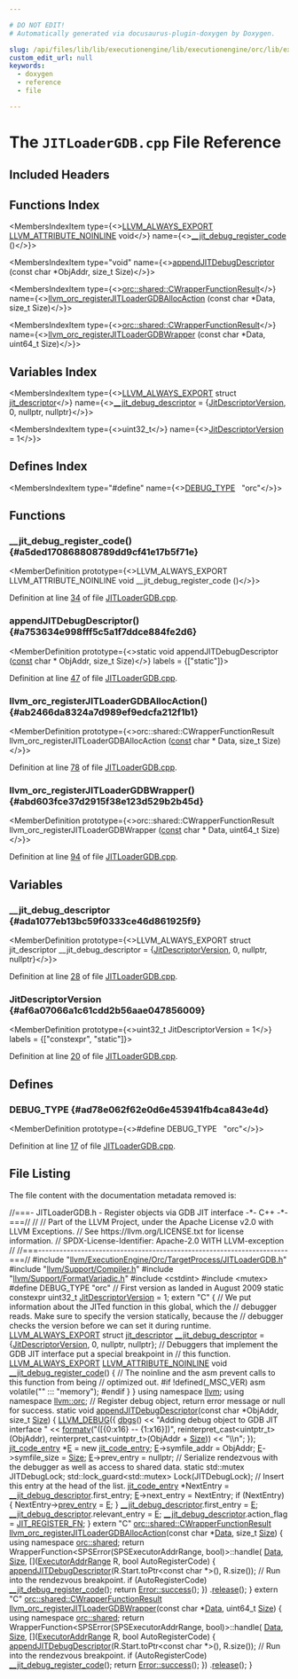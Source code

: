 ```yaml
---

# DO NOT EDIT!
# Automatically generated via docusaurus-plugin-doxygen by Doxygen.

slug: /api/files/lib/lib/executionengine/lib/executionengine/orc/lib/executionengine/orc/targetprocess/jitloadergdb-cpp
custom_edit_url: null
keywords:
  - doxygen
  - reference
  - file

---
```





# The `JITLoaderGDB.cpp` File Reference

<DoxygenPage pluginConfig={pluginConfig}>



## Included Headers

<IncludesList>
<IncludesListItem
  filePath="llvm/ExecutionEngine/Orc/TargetProcess/JITLoaderGDB.h"
  permalink="/docs/api/files/include/include/llvm/include/llvm/executionengine/include/llvm/executionengine/orc/include/llvm/executionengine/orc/targetprocess/jitloadergdb-h"
  isLocal="true" />
<IncludesListItem
  filePath="llvm/Support/Compiler.h"
  permalink="/docs/api/files/include/include/llvm/include/llvm/support/compiler-h"
  isLocal="true" />
<IncludesListItem
  filePath="llvm/Support/FormatVariadic.h"
  permalink="/docs/api/files/include/include/llvm/include/llvm/support/formatvariadic-h"
  isLocal="true" />
<IncludesListItem
  filePath="cstdint"
  permalink=""
  isLocal="false" />
<IncludesListItem
  filePath="mutex"
  permalink=""
  isLocal="false" />
</IncludesList>

## Functions Index

<MembersIndex>

<MembersIndexItem
  type={<><a href="/docs/api/files/include/include/llvm/include/llvm/support/compiler-h/#af6e33f1bd74f3e8de4d6dab912350808">LLVM&#95;ALWAYS&#95;EXPORT</a> <a href="/docs/api/files/include/include/llvm/include/llvm/support/compiler-h/#ac6a5e0eb6a9944baf6ba14b640eab6e1">LLVM&#95;ATTRIBUTE&#95;NOINLINE</a> void</>}
  name={<><a href="#a5ded170868808789dd9cf41e17b5f71e">&#95;&#95;jit&#95;debug&#95;register&#95;code</a> ()</>}>
</MembersIndexItem>

<MembersIndexItem
  type="void"
  name={<><a href="#a753634e998fff5c5a1f7ddce884fe2d6">appendJITDebugDescriptor</a> (const char &#42;ObjAddr, size&#95;t Size)</>}>
</MembersIndexItem>

<MembersIndexItem
  type={<><a href="/docs/api/structs/llvm/orc/shared/cwrapperfunctionresult">orc::shared::CWrapperFunctionResult</a></>}
  name={<><a href="#ab2466da8324a7d989ef9edcfa212f1b1">llvm&#95;orc&#95;registerJITLoaderGDBAllocAction</a> (const char &#42;Data, size&#95;t Size)</>}>
</MembersIndexItem>

<MembersIndexItem
  type={<><a href="/docs/api/structs/llvm/orc/shared/cwrapperfunctionresult">orc::shared::CWrapperFunctionResult</a></>}
  name={<><a href="#abd603fce37d2915f38e123d529b2b45d">llvm&#95;orc&#95;registerJITLoaderGDBWrapper</a> (const char &#42;Data, uint64&#95;t Size)</>}>
</MembersIndexItem>

</MembersIndex>

## Variables Index

<MembersIndex>

<MembersIndexItem
  type={<><a href="/docs/api/files/include/include/llvm/include/llvm/support/compiler-h/#af6e33f1bd74f3e8de4d6dab912350808">LLVM&#95;ALWAYS&#95;EXPORT</a> struct <a href="/docs/api/structs/jit-descriptor">jit&#95;descriptor</a></>}
  name={<><a href="#ada1077eb13bc59f0333ce46d861925f9">&#95;&#95;jit&#95;debug&#95;descriptor</a> = &#123;<a href="#af6a07066a1c61cdd2b56aae047856009">JitDescriptorVersion</a>, 0,
                                                nullptr, nullptr&#125;</>}>
</MembersIndexItem>

<MembersIndexItem
  type={<>uint32&#95;t</>}
  name={<><a href="#af6a07066a1c61cdd2b56aae047856009">JitDescriptorVersion</a> = 1</>}>
</MembersIndexItem>

</MembersIndex>

## Defines Index

<MembersIndex>

<MembersIndexItem
  type="#define"
  name={<><a href="#ad78e062f62e0d6e453941fb4ca843e4d">DEBUG&#95;TYPE</a>&nbsp;&nbsp;&nbsp;&quot;orc&quot;</>}>
</MembersIndexItem>

</MembersIndex>


<SectionDefinition>

## Functions

### &#95;&#95;jit&#95;debug&#95;register&#95;code() {#a5ded170868808789dd9cf41e17b5f71e}

<MemberDefinition
  prototype={<>LLVM&#95;ALWAYS&#95;EXPORT LLVM&#95;ATTRIBUTE&#95;NOINLINE void &#95;&#95;jit&#95;debug&#95;register&#95;code ()</>}>

Definition at line <a href="#l00034">34</a> of file <a href="/docs/api/files/lib/lib/executionengine/lib/executionengine/orc/lib/executionengine/orc/targetprocess/jitloadergdb-cpp">JITLoaderGDB.cpp</a>.
</MemberDefinition>

### appendJITDebugDescriptor() {#a753634e998fff5c5a1f7ddce884fe2d6}

<MemberDefinition
  prototype={<>static void appendJITDebugDescriptor (<a href="/docs/api/files/lib/lib/target/lib/target/aarch64/aarch64promoteconstant-cpp/#a90f8350fecae261c25be85d38b451bff">const</a> char &#42; ObjAddr, size&#95;t Size)</>}
  labels = {["static"]}>

Definition at line <a href="#l00047">47</a> of file <a href="/docs/api/files/lib/lib/executionengine/lib/executionengine/orc/lib/executionengine/orc/targetprocess/jitloadergdb-cpp">JITLoaderGDB.cpp</a>.
</MemberDefinition>

### llvm&#95;orc&#95;registerJITLoaderGDBAllocAction() {#ab2466da8324a7d989ef9edcfa212f1b1}

<MemberDefinition
  prototype={<>orc::shared::CWrapperFunctionResult llvm&#95;orc&#95;registerJITLoaderGDBAllocAction (<a href="/docs/api/files/lib/lib/target/lib/target/aarch64/aarch64promoteconstant-cpp/#a90f8350fecae261c25be85d38b451bff">const</a> char &#42; Data, size&#95;t Size)</>}>

Definition at line <a href="#l00078">78</a> of file <a href="/docs/api/files/lib/lib/executionengine/lib/executionengine/orc/lib/executionengine/orc/targetprocess/jitloadergdb-cpp">JITLoaderGDB.cpp</a>.
</MemberDefinition>

### llvm&#95;orc&#95;registerJITLoaderGDBWrapper() {#abd603fce37d2915f38e123d529b2b45d}

<MemberDefinition
  prototype={<>orc::shared::CWrapperFunctionResult llvm&#95;orc&#95;registerJITLoaderGDBWrapper (<a href="/docs/api/files/lib/lib/target/lib/target/aarch64/aarch64promoteconstant-cpp/#a90f8350fecae261c25be85d38b451bff">const</a> char &#42; Data, uint64&#95;t Size)</>}>

Definition at line <a href="#l00094">94</a> of file <a href="/docs/api/files/lib/lib/executionengine/lib/executionengine/orc/lib/executionengine/orc/targetprocess/jitloadergdb-cpp">JITLoaderGDB.cpp</a>.
</MemberDefinition>

</SectionDefinition>

<SectionDefinition>

## Variables

### &#95;&#95;jit&#95;debug&#95;descriptor {#ada1077eb13bc59f0333ce46d861925f9}

<MemberDefinition
  prototype={<>LLVM&#95;ALWAYS&#95;EXPORT struct jit&#95;descriptor &#95;&#95;jit&#95;debug&#95;descriptor = &#123;<a href="#af6a07066a1c61cdd2b56aae047856009">JitDescriptorVersion</a>, 0,
                                                nullptr, nullptr&#125;</>}>

Definition at line <a href="#l00028">28</a> of file <a href="/docs/api/files/lib/lib/executionengine/lib/executionengine/orc/lib/executionengine/orc/targetprocess/jitloadergdb-cpp">JITLoaderGDB.cpp</a>.
</MemberDefinition>

### JitDescriptorVersion {#af6a07066a1c61cdd2b56aae047856009}

<MemberDefinition
  prototype={<>uint32&#95;t JitDescriptorVersion = 1</>}
  labels = {["constexpr", "static"]}>

Definition at line <a href="#l00020">20</a> of file <a href="/docs/api/files/lib/lib/executionengine/lib/executionengine/orc/lib/executionengine/orc/targetprocess/jitloadergdb-cpp">JITLoaderGDB.cpp</a>.
</MemberDefinition>

</SectionDefinition>

<SectionDefinition>

## Defines

### DEBUG&#95;TYPE {#ad78e062f62e0d6e453941fb4ca843e4d}

<MemberDefinition
  prototype={<>#define DEBUG&#95;TYPE&nbsp;&nbsp;&nbsp;&quot;orc&quot;</>}>

Definition at line <a href="#l00017">17</a> of file <a href="/docs/api/files/lib/lib/executionengine/lib/executionengine/orc/lib/executionengine/orc/targetprocess/jitloadergdb-cpp">JITLoaderGDB.cpp</a>.
</MemberDefinition>

</SectionDefinition>

## File Listing

The file content with the documentation metadata removed is:

<ProgramListing>

<Link id="l00001" /><CodeLine lineNumber="1"><Highlight kind="comment">//===- JITLoaderGDB.h - Register objects via GDB JIT interface -&#42;- C++ -&#42;-===//</Highlight><Highlight kind="normal"></Highlight></CodeLine>
<Link id="l00002" /><CodeLine lineNumber="2"><Highlight kind="normal"></Highlight><Highlight kind="comment">//</Highlight><Highlight kind="normal"></Highlight></CodeLine>
<Link id="l00003" /><CodeLine lineNumber="3"><Highlight kind="normal"></Highlight><Highlight kind="comment">// Part of the LLVM Project, under the Apache License v2.0 with LLVM Exceptions.</Highlight><Highlight kind="normal"></Highlight></CodeLine>
<Link id="l00004" /><CodeLine lineNumber="4"><Highlight kind="normal"></Highlight><Highlight kind="comment">// See https://llvm.org/LICENSE.txt for license information.</Highlight><Highlight kind="normal"></Highlight></CodeLine>
<Link id="l00005" /><CodeLine lineNumber="5"><Highlight kind="normal"></Highlight><Highlight kind="comment">// SPDX-License-Identifier: Apache-2.0 WITH LLVM-exception</Highlight><Highlight kind="normal"></Highlight></CodeLine>
<Link id="l00006" /><CodeLine lineNumber="6"><Highlight kind="normal"></Highlight><Highlight kind="comment">//</Highlight><Highlight kind="normal"></Highlight></CodeLine>
<Link id="l00007" /><CodeLine lineNumber="7"><Highlight kind="normal"></Highlight><Highlight kind="comment">//===----------------------------------------------------------------------===//</Highlight><Highlight kind="normal"></Highlight></CodeLine>
<Link id="l00008" /><CodeLine lineNumber="8"><Highlight kind="normal"></Highlight></CodeLine>
<Link id="l00009" /><CodeLine lineNumber="9"><Highlight kind="normal"></Highlight><Highlight kind="preprocessor">#include &quot;<a href="/docs/api/files/include/include/llvm/include/llvm/executionengine/include/llvm/executionengine/orc/include/llvm/executionengine/orc/targetprocess/jitloadergdb-h">llvm/ExecutionEngine/Orc/TargetProcess/JITLoaderGDB.h</a>&quot;</Highlight><Highlight kind="normal"></Highlight></CodeLine>
<Link id="l00010" /><CodeLine lineNumber="10"><Highlight kind="normal"></Highlight></CodeLine>
<Link id="l00011" /><CodeLine lineNumber="11"><Highlight kind="normal"></Highlight><Highlight kind="preprocessor">#include &quot;<a href="/docs/api/files/include/include/llvm/include/llvm/support/compiler-h">llvm/Support/Compiler.h</a>&quot;</Highlight><Highlight kind="normal"></Highlight></CodeLine>
<Link id="l00012" /><CodeLine lineNumber="12"><Highlight kind="normal"></Highlight><Highlight kind="preprocessor">#include &quot;<a href="/docs/api/files/include/include/llvm/include/llvm/support/formatvariadic-h">llvm/Support/FormatVariadic.h</a>&quot;</Highlight><Highlight kind="normal"></Highlight></CodeLine>
<Link id="l00013" /><CodeLine lineNumber="13"><Highlight kind="normal"></Highlight></CodeLine>
<Link id="l00014" /><CodeLine lineNumber="14"><Highlight kind="normal"></Highlight><Highlight kind="preprocessor">#include &lt;cstdint&gt;</Highlight><Highlight kind="normal"></Highlight></CodeLine>
<Link id="l00015" /><CodeLine lineNumber="15"><Highlight kind="normal"></Highlight><Highlight kind="preprocessor">#include &lt;mutex&gt;</Highlight><Highlight kind="normal"></Highlight></CodeLine>
<Link id="l00016" /><CodeLine lineNumber="16"><Highlight kind="normal"></Highlight></CodeLine>
<Link id="l00017" /><CodeLine lineNumber="17" lineLink="#ad78e062f62e0d6e453941fb4ca843e4d"><Highlight kind="normal"></Highlight><Highlight kind="preprocessor">#define DEBUG&#95;TYPE &quot;orc&quot;</Highlight><Highlight kind="normal"></Highlight></CodeLine>
<Link id="l00018" /><CodeLine lineNumber="18"><Highlight kind="normal"></Highlight></CodeLine>
<Link id="l00019" /><CodeLine lineNumber="19"><Highlight kind="normal"></Highlight><Highlight kind="comment">// First version as landed in August 2009</Highlight><Highlight kind="normal"></Highlight></CodeLine>
<Link id="l00020" /><CodeLine lineNumber="20" lineLink="#af6a07066a1c61cdd2b56aae047856009"><Highlight kind="normal"></Highlight><Highlight kind="keyword">static</Highlight><Highlight kind="normal"> </Highlight><Highlight kind="keyword">constexpr</Highlight><Highlight kind="normal"> uint32&#95;t <a href="#af6a07066a1c61cdd2b56aae047856009">JitDescriptorVersion</a> = 1;</Highlight></CodeLine>
<Link id="l00021" /><CodeLine lineNumber="21"><Highlight kind="normal"></Highlight></CodeLine>
<Link id="l00022" /><CodeLine lineNumber="22"><Highlight kind="normal"></Highlight><Highlight kind="keyword">extern</Highlight><Highlight kind="normal"> </Highlight><Highlight kind="stringliteral">&quot;C&quot;</Highlight><Highlight kind="normal"> &#123;</Highlight></CodeLine>
<Link id="l00023" /><CodeLine lineNumber="23"><Highlight kind="normal"></Highlight></CodeLine>
<Link id="l00024" /><CodeLine lineNumber="24"><Highlight kind="normal"></Highlight><Highlight kind="comment">// We put information about the JITed function in this global, which the</Highlight><Highlight kind="normal"></Highlight></CodeLine>
<Link id="l00025" /><CodeLine lineNumber="25"><Highlight kind="normal"></Highlight><Highlight kind="comment">// debugger reads.  Make sure to specify the version statically, because the</Highlight><Highlight kind="normal"></Highlight></CodeLine>
<Link id="l00026" /><CodeLine lineNumber="26"><Highlight kind="normal"></Highlight><Highlight kind="comment">// debugger checks the version before we can set it during runtime.</Highlight><Highlight kind="normal"></Highlight></CodeLine>
<Link id="l00027" /><CodeLine lineNumber="27"><Highlight kind="normal"><a href="/docs/api/files/include/include/llvm/include/llvm/support/compiler-h/#af6e33f1bd74f3e8de4d6dab912350808">LLVM&#95;ALWAYS&#95;EXPORT</a></Highlight></CodeLine>
<Link id="l00028" /><CodeLine lineNumber="28" lineLink="/docs/api/files/lib/lib/executionengine/gdbregistrationlistener-cpp/#a0203c5bae237f4c8fd1c14f5d5879de4"><Highlight kind="normal"></Highlight><Highlight kind="keyword">struct </Highlight><Highlight kind="normal"><a href="/docs/api/structs/jit-descriptor">jit&#95;descriptor</a> <a href="/docs/api/files/lib/lib/executionengine/gdbregistrationlistener-cpp/#a0203c5bae237f4c8fd1c14f5d5879de4">&#95;&#95;jit&#95;debug&#95;descriptor</a> = &#123;<a href="#af6a07066a1c61cdd2b56aae047856009">JitDescriptorVersion</a>, 0,</Highlight></CodeLine>
<Link id="l00029" /><CodeLine lineNumber="29"><Highlight kind="normal">                                                </Highlight><Highlight kind="keyword">nullptr</Highlight><Highlight kind="normal">, </Highlight><Highlight kind="keyword">nullptr</Highlight><Highlight kind="normal">&#125;;</Highlight></CodeLine>
<Link id="l00030" /><CodeLine lineNumber="30"><Highlight kind="normal"></Highlight></CodeLine>
<Link id="l00031" /><CodeLine lineNumber="31"><Highlight kind="normal"></Highlight><Highlight kind="comment">// Debuggers that implement the GDB JIT interface put a special breakpoint in</Highlight><Highlight kind="normal"></Highlight></CodeLine>
<Link id="l00032" /><CodeLine lineNumber="32"><Highlight kind="normal"></Highlight><Highlight kind="comment">// this function.</Highlight><Highlight kind="normal"></Highlight></CodeLine>
<Link id="l00033" /><CodeLine lineNumber="33"><Highlight kind="normal"><a href="/docs/api/files/include/include/llvm/include/llvm/support/compiler-h/#af6e33f1bd74f3e8de4d6dab912350808">LLVM&#95;ALWAYS&#95;EXPORT</a></Highlight></CodeLine>
<Link id="l00034" /><CodeLine lineNumber="34" lineLink="/docs/api/files/lib/lib/executionengine/gdbregistrationlistener-cpp/#acfc836ae108641ea6231b8d9def3a15a"><Highlight kind="normal"><a href="/docs/api/files/include/include/llvm/include/llvm/support/compiler-h/#ac6a5e0eb6a9944baf6ba14b640eab6e1">LLVM&#95;ATTRIBUTE&#95;NOINLINE</a> </Highlight><Highlight kind="keywordtype">void</Highlight><Highlight kind="normal"> <a href="#a5ded170868808789dd9cf41e17b5f71e">&#95;&#95;jit&#95;debug&#95;register&#95;code</a>() &#123;</Highlight></CodeLine>
<Link id="l00035" /><CodeLine lineNumber="35"><Highlight kind="normal">  </Highlight><Highlight kind="comment">// The noinline and the asm prevent calls to this function from being</Highlight><Highlight kind="normal"></Highlight></CodeLine>
<Link id="l00036" /><CodeLine lineNumber="36"><Highlight kind="normal">  </Highlight><Highlight kind="comment">// optimized out.</Highlight><Highlight kind="normal"></Highlight></CodeLine>
<Link id="l00037" /><CodeLine lineNumber="37"><Highlight kind="normal"></Highlight><Highlight kind="preprocessor">#if !defined(&#95;MSC&#95;VER)</Highlight><Highlight kind="normal"></Highlight></CodeLine>
<Link id="l00038" /><CodeLine lineNumber="38"><Highlight kind="normal">  </Highlight><Highlight kind="keyword">asm</Highlight><Highlight kind="normal"> </Highlight><Highlight kind="keyword">volatile</Highlight><Highlight kind="normal">(</Highlight><Highlight kind="stringliteral">&quot;&quot;</Highlight><Highlight kind="normal"> ::: </Highlight><Highlight kind="stringliteral">&quot;memory&quot;</Highlight><Highlight kind="normal">);</Highlight></CodeLine>
<Link id="l00039" /><CodeLine lineNumber="39"><Highlight kind="normal"></Highlight><Highlight kind="preprocessor">#endif</Highlight><Highlight kind="normal"></Highlight></CodeLine>
<Link id="l00040" /><CodeLine lineNumber="40"><Highlight kind="normal">&#125;</Highlight></CodeLine>
<Link id="l00041" /><CodeLine lineNumber="41"><Highlight kind="normal">&#125;</Highlight></CodeLine>
<Link id="l00042" /><CodeLine lineNumber="42"><Highlight kind="normal"></Highlight></CodeLine>
<Link id="l00043" /><CodeLine lineNumber="43"><Highlight kind="normal"></Highlight><Highlight kind="keyword">using namespace </Highlight><Highlight kind="normal"><a href="/docs/api/namespaces/llvm">llvm</a>;</Highlight></CodeLine>
<Link id="l00044" /><CodeLine lineNumber="44"><Highlight kind="normal"></Highlight><Highlight kind="keyword">using namespace </Highlight><Highlight kind="normal"><a href="/docs/api/namespaces/llvm/orc">llvm::orc</a>;</Highlight></CodeLine>
<Link id="l00045" /><CodeLine lineNumber="45"><Highlight kind="normal"></Highlight></CodeLine>
<Link id="l00046" /><CodeLine lineNumber="46"><Highlight kind="normal"></Highlight><Highlight kind="comment">// Register debug object, return error message or null for success.</Highlight><Highlight kind="normal"></Highlight></CodeLine>
<Link id="l00047" /><CodeLine lineNumber="47" lineLink="#a753634e998fff5c5a1f7ddce884fe2d6"><Highlight kind="normal"></Highlight><Highlight kind="keyword">static</Highlight><Highlight kind="normal"> </Highlight><Highlight kind="keywordtype">void</Highlight><Highlight kind="normal"> <a href="#a753634e998fff5c5a1f7ddce884fe2d6">appendJITDebugDescriptor</a>(</Highlight><Highlight kind="keyword">const</Highlight><Highlight kind="normal"> </Highlight><Highlight kind="keywordtype">char</Highlight><Highlight kind="normal"> &#42;ObjAddr, </Highlight><Highlight kind="keywordtype">size&#95;t</Highlight><Highlight kind="normal"> <a href="/docs/api/files/lib/lib/analysis/inlineorder-cpp/#a7ee6f0cb51c3b9056199e9a0001fe8c3a6f6cb72d544962fa333e2e34ce64f719">Size</a>) &#123;</Highlight></CodeLine>
<Link id="l00048" /><CodeLine lineNumber="48"><Highlight kind="normal">  <a href="/docs/api/files/include/include/llvm/include/llvm/support/debug-h/#a196897517069dda1bdb549e24468f7d7">LLVM&#95;DEBUG</a>(&#123;</Highlight></CodeLine>
<Link id="l00049" /><CodeLine lineNumber="49"><Highlight kind="normal">    <a href="/docs/api/namespaces/llvm/#a7c46c742c31be54870e2038048e6b391">dbgs</a>() &lt;&lt; </Highlight><Highlight kind="stringliteral">&quot;Adding debug object to GDB JIT interface &quot;</Highlight><Highlight kind="normal"></Highlight></CodeLine>
<Link id="l00050" /><CodeLine lineNumber="50"><Highlight kind="normal">           &lt;&lt; <a href="/docs/api/namespaces/llvm/#a653cce37b80c03eebe7a00520a8eabb6">formatv</a>(</Highlight><Highlight kind="stringliteral">&quot;(&#91;&#123;0:x16&#125; -- &#123;1:x16&#125;&#93;)&quot;</Highlight><Highlight kind="normal">,</Highlight></CodeLine>
<Link id="l00051" /><CodeLine lineNumber="51"><Highlight kind="normal">                      </Highlight><Highlight kind="keyword">reinterpret&#95;cast&lt;</Highlight><Highlight kind="normal">uintptr&#95;t</Highlight><Highlight kind="keyword">&gt;</Highlight><Highlight kind="normal">(ObjAddr),</Highlight></CodeLine>
<Link id="l00052" /><CodeLine lineNumber="52"><Highlight kind="normal">                      </Highlight><Highlight kind="keyword">reinterpret&#95;cast&lt;</Highlight><Highlight kind="normal">uintptr&#95;t</Highlight><Highlight kind="keyword">&gt;</Highlight><Highlight kind="normal">(ObjAddr + <a href="/docs/api/files/lib/lib/analysis/inlineorder-cpp/#a7ee6f0cb51c3b9056199e9a0001fe8c3a6f6cb72d544962fa333e2e34ce64f719">Size</a>))</Highlight></CodeLine>
<Link id="l00053" /><CodeLine lineNumber="53"><Highlight kind="normal">           &lt;&lt; </Highlight><Highlight kind="stringliteral">&quot;\\n&quot;</Highlight><Highlight kind="normal">;</Highlight></CodeLine>
<Link id="l00054" /><CodeLine lineNumber="54"><Highlight kind="normal">  &#125;);</Highlight></CodeLine>
<Link id="l00055" /><CodeLine lineNumber="55"><Highlight kind="normal"></Highlight></CodeLine>
<Link id="l00056" /><CodeLine lineNumber="56"><Highlight kind="normal">  <a href="/docs/api/structs/jit-code-entry">jit&#95;code&#95;entry</a> &#42;<a href="/docs/api/files/lib/lib/ir/builtingcs-cpp/#abb2b3a60ccc38a28239e19a1646e0c8a">E</a> = </Highlight><Highlight kind="keyword">new</Highlight><Highlight kind="normal"> <a href="/docs/api/structs/jit-code-entry">jit&#95;code&#95;entry</a>;</Highlight></CodeLine>
<Link id="l00057" /><CodeLine lineNumber="57"><Highlight kind="normal">  <a href="/docs/api/files/lib/lib/ir/builtingcs-cpp/#abb2b3a60ccc38a28239e19a1646e0c8a">E</a>-&gt;symfile&#95;addr = ObjAddr;</Highlight></CodeLine>
<Link id="l00058" /><CodeLine lineNumber="58"><Highlight kind="normal">  <a href="/docs/api/files/lib/lib/ir/builtingcs-cpp/#abb2b3a60ccc38a28239e19a1646e0c8a">E</a>-&gt;symfile&#95;size = <a href="/docs/api/files/lib/lib/analysis/inlineorder-cpp/#a7ee6f0cb51c3b9056199e9a0001fe8c3a6f6cb72d544962fa333e2e34ce64f719">Size</a>;</Highlight></CodeLine>
<Link id="l00059" /><CodeLine lineNumber="59"><Highlight kind="normal">  <a href="/docs/api/files/lib/lib/ir/builtingcs-cpp/#abb2b3a60ccc38a28239e19a1646e0c8a">E</a>-&gt;prev&#95;entry = </Highlight><Highlight kind="keyword">nullptr</Highlight><Highlight kind="normal">;</Highlight></CodeLine>
<Link id="l00060" /><CodeLine lineNumber="60"><Highlight kind="normal"></Highlight></CodeLine>
<Link id="l00061" /><CodeLine lineNumber="61"><Highlight kind="normal">  </Highlight><Highlight kind="comment">// Serialize rendezvous with the debugger as well as access to shared data.</Highlight><Highlight kind="normal"></Highlight></CodeLine>
<Link id="l00062" /><CodeLine lineNumber="62"><Highlight kind="normal">  </Highlight><Highlight kind="keyword">static</Highlight><Highlight kind="normal"> std::mutex JITDebugLock;</Highlight></CodeLine>
<Link id="l00063" /><CodeLine lineNumber="63"><Highlight kind="normal">  std::lock&#95;guard&lt;std::mutex&gt; Lock(JITDebugLock);</Highlight></CodeLine>
<Link id="l00064" /><CodeLine lineNumber="64"><Highlight kind="normal"></Highlight></CodeLine>
<Link id="l00065" /><CodeLine lineNumber="65"><Highlight kind="normal">  </Highlight><Highlight kind="comment">// Insert this entry at the head of the list.</Highlight><Highlight kind="normal"></Highlight></CodeLine>
<Link id="l00066" /><CodeLine lineNumber="66"><Highlight kind="normal">  <a href="/docs/api/structs/jit-code-entry">jit&#95;code&#95;entry</a> &#42;NextEntry = <a href="/docs/api/files/lib/lib/executionengine/gdbregistrationlistener-cpp/#a0203c5bae237f4c8fd1c14f5d5879de4">&#95;&#95;jit&#95;debug&#95;descriptor</a>.first&#95;entry;</Highlight></CodeLine>
<Link id="l00067" /><CodeLine lineNumber="67"><Highlight kind="normal">  <a href="/docs/api/files/lib/lib/ir/builtingcs-cpp/#abb2b3a60ccc38a28239e19a1646e0c8a">E</a>-&gt;next&#95;entry = NextEntry;</Highlight></CodeLine>
<Link id="l00068" /><CodeLine lineNumber="68"><Highlight kind="normal">  </Highlight><Highlight kind="keywordflow">if</Highlight><Highlight kind="normal"> (NextEntry) &#123;</Highlight></CodeLine>
<Link id="l00069" /><CodeLine lineNumber="69"><Highlight kind="normal">    NextEntry-&gt;<a href="/docs/api/structs/jit-code-entry/#a25cdb6113b18a2bec6ead7a8d9d4624c">prev&#95;entry</a> = <a href="/docs/api/files/lib/lib/ir/builtingcs-cpp/#abb2b3a60ccc38a28239e19a1646e0c8a">E</a>;</Highlight></CodeLine>
<Link id="l00070" /><CodeLine lineNumber="70"><Highlight kind="normal">  &#125;</Highlight></CodeLine>
<Link id="l00071" /><CodeLine lineNumber="71"><Highlight kind="normal"></Highlight></CodeLine>
<Link id="l00072" /><CodeLine lineNumber="72"><Highlight kind="normal">  <a href="/docs/api/files/lib/lib/executionengine/gdbregistrationlistener-cpp/#a0203c5bae237f4c8fd1c14f5d5879de4">&#95;&#95;jit&#95;debug&#95;descriptor</a>.first&#95;entry = <a href="/docs/api/files/lib/lib/ir/builtingcs-cpp/#abb2b3a60ccc38a28239e19a1646e0c8a">E</a>;</Highlight></CodeLine>
<Link id="l00073" /><CodeLine lineNumber="73"><Highlight kind="normal">  <a href="/docs/api/files/lib/lib/executionengine/gdbregistrationlistener-cpp/#a0203c5bae237f4c8fd1c14f5d5879de4">&#95;&#95;jit&#95;debug&#95;descriptor</a>.relevant&#95;entry = <a href="/docs/api/files/lib/lib/ir/builtingcs-cpp/#abb2b3a60ccc38a28239e19a1646e0c8a">E</a>;</Highlight></CodeLine>
<Link id="l00074" /><CodeLine lineNumber="74"><Highlight kind="normal">  <a href="/docs/api/files/lib/lib/executionengine/gdbregistrationlistener-cpp/#a0203c5bae237f4c8fd1c14f5d5879de4">&#95;&#95;jit&#95;debug&#95;descriptor</a>.action&#95;flag = <a href="/docs/api/files/include/include/llvm/include/llvm/executionengine/include/llvm/executionengine/orc/include/llvm/executionengine/orc/targetprocess/jitloadergdb-h/#a7bdc22420dff03da746c36ea0d1e61e3a7ccf38e37a6098410fdc26338f5ff57e">JIT&#95;REGISTER&#95;FN</a>;</Highlight></CodeLine>
<Link id="l00075" /><CodeLine lineNumber="75"><Highlight kind="normal">&#125;</Highlight></CodeLine>
<Link id="l00076" /><CodeLine lineNumber="76"><Highlight kind="normal"></Highlight></CodeLine>
<Link id="l00077" /><CodeLine lineNumber="77"><Highlight kind="normal"></Highlight><Highlight kind="keyword">extern</Highlight><Highlight kind="normal"> </Highlight><Highlight kind="stringliteral">&quot;C&quot;</Highlight><Highlight kind="normal"> <a href="/docs/api/structs/llvm/orc/shared/cwrapperfunctionresult">orc::shared::CWrapperFunctionResult</a></Highlight></CodeLine>
<Link id="l00078" /><CodeLine lineNumber="78" lineLink="/docs/api/files/include/include/llvm/include/llvm/executionengine/include/llvm/executionengine/orc/include/llvm/executionengine/orc/targetprocess/jitloadergdb-h/#aa179ff9a1e20ecc81138aaca91a0cfc9"><Highlight kind="normal"><a href="#ab2466da8324a7d989ef9edcfa212f1b1">llvm&#95;orc&#95;registerJITLoaderGDBAllocAction</a>(</Highlight><Highlight kind="keyword">const</Highlight><Highlight kind="normal"> </Highlight><Highlight kind="keywordtype">char</Highlight><Highlight kind="normal"> &#42;<a href="/docs/api/namespaces/llvm/#aa20539e89704d20b98b97e9c3feac934">Data</a>, </Highlight><Highlight kind="keywordtype">size&#95;t</Highlight><Highlight kind="normal"> <a href="/docs/api/files/lib/lib/analysis/inlineorder-cpp/#a7ee6f0cb51c3b9056199e9a0001fe8c3a6f6cb72d544962fa333e2e34ce64f719">Size</a>) &#123;</Highlight></CodeLine>
<Link id="l00079" /><CodeLine lineNumber="79"><Highlight kind="normal">  </Highlight><Highlight kind="keyword">using namespace </Highlight><Highlight kind="normal"><a href="/docs/api/namespaces/llvm/orc/shared">orc::shared</a>;</Highlight></CodeLine>
<Link id="l00080" /><CodeLine lineNumber="80"><Highlight kind="normal">  </Highlight><Highlight kind="keywordflow">return</Highlight><Highlight kind="normal"> WrapperFunction&lt;SPSError(SPSExecutorAddrRange, </Highlight><Highlight kind="keywordtype">bool</Highlight><Highlight kind="normal">)&gt;::handle(</Highlight></CodeLine>
<Link id="l00081" /><CodeLine lineNumber="81"><Highlight kind="normal">             <a href="/docs/api/namespaces/llvm/#aa20539e89704d20b98b97e9c3feac934">Data</a>, <a href="/docs/api/files/lib/lib/analysis/inlineorder-cpp/#a7ee6f0cb51c3b9056199e9a0001fe8c3a6f6cb72d544962fa333e2e34ce64f719">Size</a>,</Highlight></CodeLine>
<Link id="l00082" /><CodeLine lineNumber="82"><Highlight kind="normal">             &#91;&#93;(<a href="/docs/api/structs/llvm/orc/executoraddrrange">ExecutorAddrRange</a> R, </Highlight><Highlight kind="keywordtype">bool</Highlight><Highlight kind="normal"> AutoRegisterCode) &#123;</Highlight></CodeLine>
<Link id="l00083" /><CodeLine lineNumber="83"><Highlight kind="normal">               <a href="#a753634e998fff5c5a1f7ddce884fe2d6">appendJITDebugDescriptor</a>(R.Start.toPtr&lt;</Highlight><Highlight kind="keyword">const</Highlight><Highlight kind="normal"> </Highlight><Highlight kind="keywordtype">char</Highlight><Highlight kind="normal"> &#42;&gt;(),</Highlight></CodeLine>
<Link id="l00084" /><CodeLine lineNumber="84"><Highlight kind="normal">                                        R.size());</Highlight></CodeLine>
<Link id="l00085" /><CodeLine lineNumber="85"><Highlight kind="normal">               </Highlight><Highlight kind="comment">// Run into the rendezvous breakpoint.</Highlight><Highlight kind="normal"></Highlight></CodeLine>
<Link id="l00086" /><CodeLine lineNumber="86"><Highlight kind="normal">               </Highlight><Highlight kind="keywordflow">if</Highlight><Highlight kind="normal"> (AutoRegisterCode)</Highlight></CodeLine>
<Link id="l00087" /><CodeLine lineNumber="87"><Highlight kind="normal">                 <a href="#a5ded170868808789dd9cf41e17b5f71e">&#95;&#95;jit&#95;debug&#95;register&#95;code</a>();</Highlight></CodeLine>
<Link id="l00088" /><CodeLine lineNumber="88"><Highlight kind="normal">               </Highlight><Highlight kind="keywordflow">return</Highlight><Highlight kind="normal"> <a href="/docs/api/classes/llvm/error/#a4dfd0813c3d0e0a30439b5a3e9196b59">Error::success</a>();</Highlight></CodeLine>
<Link id="l00089" /><CodeLine lineNumber="89"><Highlight kind="normal">             &#125;)</Highlight></CodeLine>
<Link id="l00090" /><CodeLine lineNumber="90"><Highlight kind="normal">      .<a href="/docs/api/namespaces/llvm/#a650dea4533083a886cec9f16d80356d9a123fead50246387983ee340507115ef4">release</a>();</Highlight></CodeLine>
<Link id="l00091" /><CodeLine lineNumber="91"><Highlight kind="normal">&#125;</Highlight></CodeLine>
<Link id="l00092" /><CodeLine lineNumber="92"><Highlight kind="normal"></Highlight></CodeLine>
<Link id="l00093" /><CodeLine lineNumber="93"><Highlight kind="normal"></Highlight><Highlight kind="keyword">extern</Highlight><Highlight kind="normal"> </Highlight><Highlight kind="stringliteral">&quot;C&quot;</Highlight><Highlight kind="normal"> <a href="/docs/api/structs/llvm/orc/shared/cwrapperfunctionresult">orc::shared::CWrapperFunctionResult</a></Highlight></CodeLine>
<Link id="l00094" /><CodeLine lineNumber="94" lineLink="/docs/api/files/include/include/llvm/include/llvm/executionengine/include/llvm/executionengine/orc/include/llvm/executionengine/orc/targetprocess/jitloadergdb-h/#a0bce71a267532196975543a4ead461c1"><Highlight kind="normal"><a href="#abd603fce37d2915f38e123d529b2b45d">llvm&#95;orc&#95;registerJITLoaderGDBWrapper</a>(</Highlight><Highlight kind="keyword">const</Highlight><Highlight kind="normal"> </Highlight><Highlight kind="keywordtype">char</Highlight><Highlight kind="normal"> &#42;<a href="/docs/api/namespaces/llvm/#aa20539e89704d20b98b97e9c3feac934">Data</a>, uint64&#95;t <a href="/docs/api/files/lib/lib/analysis/inlineorder-cpp/#a7ee6f0cb51c3b9056199e9a0001fe8c3a6f6cb72d544962fa333e2e34ce64f719">Size</a>) &#123;</Highlight></CodeLine>
<Link id="l00095" /><CodeLine lineNumber="95"><Highlight kind="normal">  </Highlight><Highlight kind="keyword">using namespace </Highlight><Highlight kind="normal"><a href="/docs/api/namespaces/llvm/orc/shared">orc::shared</a>;</Highlight></CodeLine>
<Link id="l00096" /><CodeLine lineNumber="96"><Highlight kind="normal">  </Highlight><Highlight kind="keywordflow">return</Highlight><Highlight kind="normal"> WrapperFunction&lt;SPSError(SPSExecutorAddrRange, </Highlight><Highlight kind="keywordtype">bool</Highlight><Highlight kind="normal">)&gt;::handle(</Highlight></CodeLine>
<Link id="l00097" /><CodeLine lineNumber="97"><Highlight kind="normal">             <a href="/docs/api/namespaces/llvm/#aa20539e89704d20b98b97e9c3feac934">Data</a>, <a href="/docs/api/files/lib/lib/analysis/inlineorder-cpp/#a7ee6f0cb51c3b9056199e9a0001fe8c3a6f6cb72d544962fa333e2e34ce64f719">Size</a>,</Highlight></CodeLine>
<Link id="l00098" /><CodeLine lineNumber="98"><Highlight kind="normal">             &#91;&#93;(<a href="/docs/api/structs/llvm/orc/executoraddrrange">ExecutorAddrRange</a> R, </Highlight><Highlight kind="keywordtype">bool</Highlight><Highlight kind="normal"> AutoRegisterCode) &#123;</Highlight></CodeLine>
<Link id="l00099" /><CodeLine lineNumber="99"><Highlight kind="normal">               <a href="#a753634e998fff5c5a1f7ddce884fe2d6">appendJITDebugDescriptor</a>(R.Start.toPtr&lt;</Highlight><Highlight kind="keyword">const</Highlight><Highlight kind="normal"> </Highlight><Highlight kind="keywordtype">char</Highlight><Highlight kind="normal"> &#42;&gt;(),</Highlight></CodeLine>
<Link id="l00100" /><CodeLine lineNumber="100"><Highlight kind="normal">                                        R.size());</Highlight></CodeLine>
<Link id="l00101" /><CodeLine lineNumber="101"><Highlight kind="normal">               </Highlight><Highlight kind="comment">// Run into the rendezvous breakpoint.</Highlight><Highlight kind="normal"></Highlight></CodeLine>
<Link id="l00102" /><CodeLine lineNumber="102"><Highlight kind="normal">               </Highlight><Highlight kind="keywordflow">if</Highlight><Highlight kind="normal"> (AutoRegisterCode)</Highlight></CodeLine>
<Link id="l00103" /><CodeLine lineNumber="103"><Highlight kind="normal">                 <a href="#a5ded170868808789dd9cf41e17b5f71e">&#95;&#95;jit&#95;debug&#95;register&#95;code</a>();</Highlight></CodeLine>
<Link id="l00104" /><CodeLine lineNumber="104"><Highlight kind="normal">               </Highlight><Highlight kind="keywordflow">return</Highlight><Highlight kind="normal"> <a href="/docs/api/classes/llvm/error/#a4dfd0813c3d0e0a30439b5a3e9196b59">Error::success</a>();</Highlight></CodeLine>
<Link id="l00105" /><CodeLine lineNumber="105"><Highlight kind="normal">             &#125;)</Highlight></CodeLine>
<Link id="l00106" /><CodeLine lineNumber="106"><Highlight kind="normal">      .<a href="/docs/api/namespaces/llvm/#a650dea4533083a886cec9f16d80356d9a123fead50246387983ee340507115ef4">release</a>();</Highlight></CodeLine>
<Link id="l00107" /><CodeLine lineNumber="107"><Highlight kind="normal">&#125;</Highlight></CodeLine>

</ProgramListing>


</DoxygenPage>
